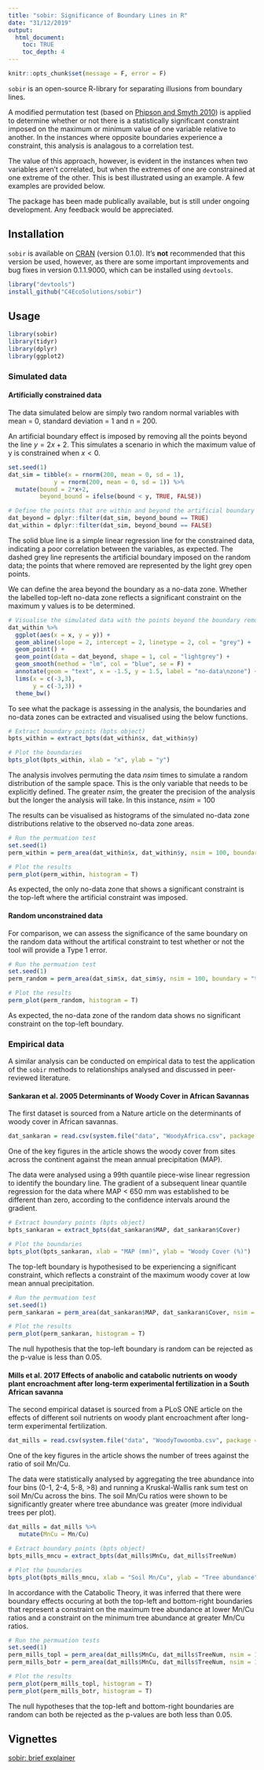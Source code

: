 ```yaml
---
title: "sobir: Significance of Boundary Lines in R"
date: "31/12/2019"
output: 
  html_document:
    toc: TRUE
    toc_depth: 4
---
```


```r

knitr::opts_chunk$set(message = F, error = F)

```


`sobir` is an open-source R-library for separating illusions from boundary lines. 

A modified permutation test (based on [Phipson and Smyth 2010](http://www.statsci.org/smyth/pubs/PermPValuesPreprint.pdf)) is applied to determine whether or not there is a statistically significant constraint imposed on the maximum or minimum value of one variable relative to another. In the instances where opposite boundaries experience a constraint, this analysis is analagous to a correlation test. 

The value of this approach, however, is evident in the instances when two variables aren't correlated, but when the extremes of one are constrained at one extreme of the other. This is best illustrated using an example. A few examples are provided below. 

The package has been made publically available, but is still under ongoing development. Any feedback would be appreciated. 

## Installation

`sobir` is available on [CRAN](https://cran.r-project.org/) (version 0.1.0). It's **not** recommended that this version be used, however, as there are some important improvements and bug fixes in version 0.1.1.9000, which can be installed using `devtools`. 

```r

library("devtools")
install_github("C4EcoSolutions/sobir")

```


## Usage

```r

library(sobir)
library(tidyr)
library(dplyr)
library(ggplot2)

```

### Simulated data

#### Artificially constrained data

The data simulated below are simply two random normal variables with mean = 0, standard deviation = 1 and n = 200. 

An artificial boundary effect is imposed by removing all the points beyond the line $y = 2x + 2$. This simulates a scenario in which the maximum value of y is constrained when $x < 0$. 

```r

set.seed(1)
dat_sim = tibble(x = rnorm(200, mean = 0, sd = 1),
             y = rnorm(200, mean = 0, sd = 1)) %>%
  mutate(bound = 2*x+2,
         beyond_bound = ifelse(bound < y, TRUE, FALSE))

# Define the points that are within and beyond the artificial boundary line
dat_beyond = dplyr::filter(dat_sim, beyond_bound == TRUE)
dat_within = dplyr::filter(dat_sim, beyond_bound == FALSE)

```

The solid blue line is a simple linear regression line for the constrained data, indicating a poor correlation between the variables, as expected. The dashed grey line represents the artificial boundary imposed on the random data; the points that where removed are represented by the light grey open points. 

We can define the area beyond the boundary as a no-data zone. Whether the labelled top-left no-data zone reflects a significant constraint on the maximum y values is to be determined. 

```r

# Visualise the simulated data with the points beyond the boundary removed
dat_within %>%
  ggplot(aes(x = x, y = y)) +
  geom_abline(slope = 2, intercept = 2, linetype = 2, col = "grey") +
  geom_point() +
  geom_point(data = dat_beyond, shape = 1, col = "lightgrey") +
  geom_smooth(method = "lm", col = "blue", se = F) +
  annotate(geom = "text", x = -1.5, y = 1.5, label = "no-data\nzone") +
  lims(x = c(-3,3),
       y = c(-3,3)) +
  theme_bw() 

```

To see what the package is assessing in the analysis, the boundaries and no-data zones can be extracted and visualised using the below functions. 

```r

# Extract boundary points (bpts object)
bpts_within = extract_bpts(dat_within$x, dat_within$y)

# Plot the boundaries
bpts_plot(bpts_within, xlab = "x", ylab = "y") 

```

The analysis involves permuting the data $nsim$ times to simulate a random distribution of the sample space. This is the only variable that needs to be explicitly defined. The greater $nsim$, the greater the precision of the analysis but the longer the analysis will take. In this instance, $nsim = 100$

The results can be visualised as histograms of the simulated no-data zone distributions relative to the observed no-data zone areas.

```r

# Run the permuation test
set.seed(1)
perm_within = perm_area(dat_within$x, dat_within$y, nsim = 100, boundary = "topl")

# Plot the results
perm_plot(perm_within, histogram = T)

```

As expected, the only no-data zone that shows a significant constraint is the top-left where the artificial constraint was imposed. 

#### Random unconstrained data

For comparison, we can assess the significance of the same boundary on the random data without the artifical constraint to test whether or not the tool will provide a Type 1 error. 

```r

# Run the permuation test
set.seed(1)
perm_random = perm_area(dat_sim$x, dat_sim$y, nsim = 100, boundary = "topl")

# Plot the results
perm_plot(perm_random, histogram = T)

```

As expected, the no-data zone of the random data shows no significant constraint on the top-left boundary. 

### Empirical data

A similar analysis can be conducted on empirical data to test the application of the `sobir` methods to relationships analysed and discussed in peer-reviewed literature. 

#### Sankaran et al. 2005 Determinants of Woody Cover in African Savannas

The first dataset is sourced from a Nature article on the determinants of woody cover in African savannas. 

```r

dat_sankaran = read.csv(system.file("data", "WoodyAfrica.csv", package = "sobir"))

```

One of the key figures in the article shows the woody cover from sites across the continent against the mean annual precipitation (MAP).

The data were analysed using a 99th quantile piece-wise linear regression to identify the boundary line. The gradient of a subsequent linear quantile regression for the data where MAP < 650 mm was established to be different than zero, according to the confidence intervals around the gradient. 

```r

# Extract boundary points (bpts object)
bpts_sankaran = extract_bpts(dat_sankaran$MAP, dat_sankaran$Cover)

# Plot the boundaries
bpts_plot(bpts_sankaran, xlab = "MAP (mm)", ylab = "Woody Cover (%)") 

```

The top-left boundary is hypothesised to be experiencing a significant constraint, which reflects a constraint of the maximum woody cover at low mean annual precipitation. 

```r

# Run the permuation test
set.seed(1)
perm_sankaran = perm_area(dat_sankaran$MAP, dat_sankaran$Cover, nsim = 100, boundary = "topl")

# Plot the results
perm_plot(perm_sankaran, histogram = T)

```

The null hypothesis that the top-left boundary is random can be rejected as the p-value is less than 0.05. 

#### Mills et al. 2017 Effects of anabolic and catabolic nutrients on woody plant encroachment after long-term experimental fertilization in a South African savanna

The second empirical dataset is sourced from a PLoS ONE article on the effects of different soil nutrients on woody plant encroachment after long-term experimental fertilization. 

```r

dat_mills = read.csv(system.file("data", "WoodyTowoomba.csv", package = "sobir"))

```

One of the key figures in the article shows the number of trees against the ratio of soil Mn/Cu.

The data were statistically analysed by aggregating the tree abundance into four bins (0-1, 2-4, 5-8, >8) and running a Kruskal-Wallis rank sum test on soil Mn/Cu across the bins. The soil Mn/Cu ratios were shown to be significantly greater where tree abundance was greater (more individual trees per plot). 

```r

dat_mills = dat_mills %>%
   mutate(MnCu = Mn/Cu)

# Extract boundary points (bpts object)
bpts_mills_mncu = extract_bpts(dat_mills$MnCu, dat_mills$TreeNum)

# Plot the boundaries
bpts_plot(bpts_mills_mncu, xlab = "Soil Mn/Cu", ylab = "Tree abundance") 

```

In accordance with the Catabolic Theory, it was inferred that there were boundary effects occuring at both the top-left and bottom-right boundaries that represent a constraint on the maximum tree abundance at lower Mn/Cu ratios and a constraint on the minimum tree abundance at greater Mn/Cu ratios. 

```r

# Run the permuation tests
set.seed(1)
perm_mills_topl = perm_area(dat_mills$MnCu, dat_mills$TreeNum, nsim = 100, boundary = "topl")
perm_mills_botr = perm_area(dat_mills$MnCu, dat_mills$TreeNum, nsim = 100, boundary = "botr")

# Plot the results
perm_plot(perm_mills_topl, histogram = T)
perm_plot(perm_mills_botr, histogram = T)

```

The null hypotheses that the top-left and bottom-right boundaries are random can both be rejected as the p-values are both less than 0.05. 

## Vignettes

[sobir: brief explainer](https://github.com/C4EcoSolutions/sobir/tree/master/vignettes)